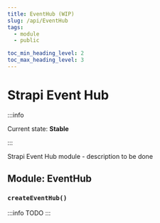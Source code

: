 ```yaml
---
title: EventHub (WIP)
slug: /api/EventHub
tags:
  - module
  - public

toc_min_heading_level: 2
toc_max_heading_level: 3
---
```



# Strapi Event Hub

:::info

Current state: **Stable**

:::

Strapi Event Hub module - description to be done

## Module: EventHub

### `createEventHub()`

:::info
TODO
:::
